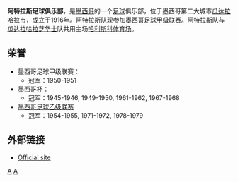 {{noteTA
|G1=足球
|1=zh-cn:阿特拉斯; zh-tw:阿特拉斯; zh-hk:阿特拿斯;
}}
{{Infobox football club
| clubname    = 阿特拿斯
| image       = Fútbol Club Atlas.svg
| image_size  = 180px
| fullname    = 阿特拉斯足球俱乐部
| nickname    = Zorros<br /> (''Foxes'')<br /> Los Rojinegros<br /> (''The Red-blacks'')<br /> La Academia<br /> (''The Academy'')<br /> Niños Catedráticos<br /> (''The Children Professors'')<br /> Furia Rojinegra<br /> (''Red and black fury'')
| founded     = {{Start date and years ago|df=yes|1916|8|15}}
| ground      = [[瓜达拉哈拉_(墨西哥)|瓜达拉哈拉]], [[墨西哥|墨西哥]]
| capacity    = 54,963
| owner       = Grupo Salinas
| chairman    = Gustavo Guzmán
| manager     = José Guadalupe Cruz
| league      = [[墨西哥足球超級聯賽|墨西哥足球超級聯賽]]
| season      = 2021秋
| position    = 常規：冠軍
|pattern_la1=_atlas1819h
|pattern_b1=_atlas1819h
|pattern_ra1=_atlas1819h
|pattern_sh1=_atlas1819h
|pattern_so1=_adidas_blanco
|leftarm1=000000
|body1=000000
|rightarm1=000000
|shorts1=000000
|socks1=FFFFFF
|pattern_la2=_atlas1819a
|pattern_b2=_atlas1819a
|pattern_ra2=_atlas1819a
|pattern_sh2=_atlas1819a
|pattern_so2=_adidas_blanco
|leftarm2=000000
|body2=000000
|rightarm2=000000
|shorts2=000000
|socks2=ffffff
}}
'''阿特拉斯足球俱乐部'''，是[[墨西哥|墨西哥]]的一个[[足球|足球]]俱乐部，位于墨西哥第二大城市[[瓜達拉哈拉_(墨西哥)|瓜达拉哈拉]]市，成立于1916年。阿特拉斯队现参加[[墨西哥足球甲级联赛|墨西哥足球甲级联赛]]。阿特拉斯队与[[瓜达拉哈拉芝华士|瓜达拉哈拉芝华士]]队共用主场[[哈利斯科体育场|哈利斯科体育场]]。

== 荣誉 ==
* 墨西哥足球甲级联赛：
** 冠军：1950-1951
* [[墨西哥杯|墨西哥杯]]：
** 冠军：1945-1946, 1949-1950, 1961-1962, 1967-1968
* [[墨西哥足球乙级联赛|墨西哥足球乙级联赛]]
** 冠军：1954-1955, 1971-1972, 1978-1979

== 外部链接 ==
* {{es icon}} [https://web.archive.org/web/20100527193555/http://www.atlas.com.mx/ Official site]

[[Category:墨西哥足球俱乐部|A]]
[[Category:1916年建立的足球俱樂部|A]]